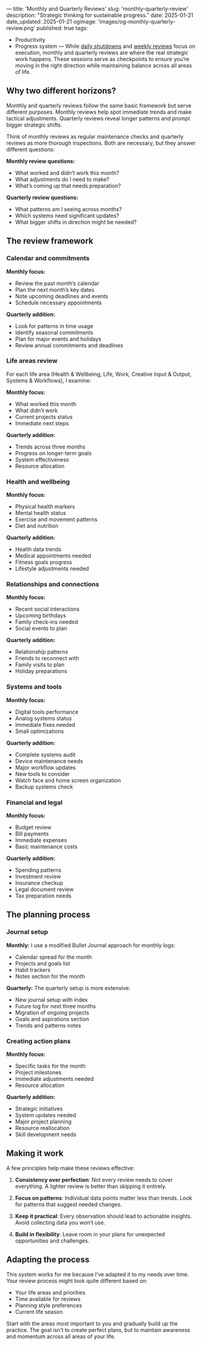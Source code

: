 —
title: 'Monthly and Quarterly Reviews'
slug: 'monthly-quarterly-review'
description: "Strategic thinking for sustainable progress."
date: 2025-01-21
date_updated: 2025-01-21
ogimage: 'images/og-monthly-quarterly-review.png'
published: true
tags:
  - Productivity
  - Progress system
—
While [daily shutdowns](/daily-shutdown) and [weekly reviews](/weekly-planning) focus on execution, monthly and quarterly reviews are where the real strategic work happens. These sessions serve as checkpoints to ensure you’re moving in the right direction while maintaining balance across all areas of life.

## Why two different horizons?

Monthly and quarterly reviews follow the same basic framework but serve different purposes. Monthly reviews help spot immediate trends and make tactical adjustments. Quarterly reviews reveal longer patterns and prompt bigger strategic shifts.

Think of monthly reviews as regular maintenance checks and quarterly reviews as more thorough inspections. Both are necessary, but they answer different questions:

**Monthly review questions:**
- What worked and didn’t work this month?
- What adjustments do I need to make?
- What’s coming up that needs preparation?

**Quarterly review questions:**
- What patterns am I seeing across months?
- Which systems need significant updates?
- What bigger shifts in direction might be needed?

## The review framework

### Calendar and commitments

**Monthly focus:**
- Review the past month’s calendar
- Plan the next month’s key dates
- Note upcoming deadlines and events
- Schedule necessary appointments

**Quarterly addition:**
- Look for patterns in time usage
- Identify seasonal commitments
- Plan for major events and holidays
- Review annual commitments and deadlines

### Life areas review

For each life area (Health & Wellbeing, Life, Work, Creative Input & Output, Systems & Workflows), I examine:

**Monthly focus:**
- What worked this month
- What didn’t work
- Current projects status
- Immediate next steps

**Quarterly addition:**
- Trends across three months
- Progress on longer-term goals
- System effectiveness
- Resource allocation

### Health and wellbeing

**Monthly focus:**
- Physical health markers
- Mental health status
- Exercise and movement patterns
- Diet and nutrition

**Quarterly addition:**
- Health data trends
- Medical appointments needed
- Fitness goals progress
- Lifestyle adjustments needed

### Relationships and connections

**Monthly focus:**
- Recent social interactions
- Upcoming birthdays
- Family check-ins needed
- Social events to plan

**Quarterly addition:**
- Relationship patterns
- Friends to reconnect with
- Family visits to plan
- Holiday preparations

### Systems and tools

**Monthly focus:**
- Digital tools performance
- Analog systems status
- Immediate fixes needed
- Small optimizations

**Quarterly addition:**
- Complete systems audit
- Device maintenance needs
- Major workflow updates
- New tools to consider
- Watch face and home screen organization
- Backup systems check

### Financial and legal

**Monthly focus:**
- Budget review
- Bill payments
- Immediate expenses
- Basic maintenance costs

**Quarterly addition:**
- Spending patterns
- Investment review
- Insurance checkup
- Legal document review
- Tax preparation needs

## The planning process

### Journal setup

**Monthly:**
I use a modified Bullet Journal approach for monthly logs:
- Calendar spread for the month
- Projects and goals list
- Habit trackers
- Notes section for the month

**Quarterly:**
The quarterly setup is more extensive:
- New journal setup with index
- Future log for next three months
- Migration of ongoing projects
- Goals and aspirations section
- Trends and patterns notes

### Creating action plans

**Monthly focus:**
- Specific tasks for the month
- Project milestones
- Immediate adjustments needed
- Resource allocation

**Quarterly addition:**
- Strategic initiatives
- System updates needed
- Major project planning
- Resource reallocation
- Skill development needs

## Making it work

A few principles help make these reviews effective:

1. **Consistency over perfection**: Not every review needs to cover everything. A lighter review is better than skipping it entirely.

2. **Focus on patterns**: Individual data points matter less than trends. Look for patterns that suggest needed changes.

3. **Keep it practical**: Every observation should lead to actionable insights. Avoid collecting data you won’t use.

4. **Build in flexibility**: Leave room in your plans for unexpected opportunities and challenges.

## Adapting the process

This system works for me because I’ve adapted it to my needs over time. Your review process might look quite different based on:
- Your life areas and priorities
- Time available for reviews
- Planning style preferences
- Current life season

Start with the areas most important to you and gradually build up the practice. The goal isn’t to create perfect plans, but to maintain awareness and momentum across all areas of your life.
